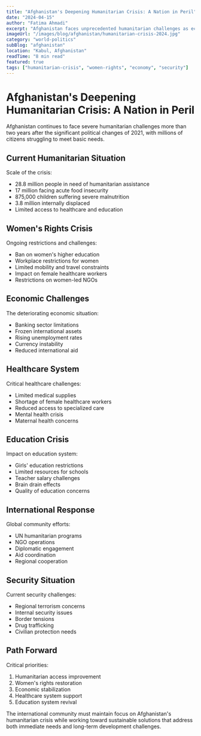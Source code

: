 ```yaml
---
title: "Afghanistan's Deepening Humanitarian Crisis: A Nation in Peril"
date: "2024-04-15"
author: "Fatima Ahmadi"
excerpt: "Afghanistan faces unprecedented humanitarian challenges as economic collapse, restrictions on women's rights, and security concerns continue to impact millions."
imageUrl: "/images/blog/afghanistan/humanitarian-crisis-2024.jpg"
category: "world-politics"
subBlog: "afghanistan"
location: "Kabul, Afghanistan"
readTime: "8 min read"
featured: true
tags: ["humanitarian-crisis", "women-rights", "economy", "security"]
---
```


# Afghanistan's Deepening Humanitarian Crisis: A Nation in Peril

Afghanistan continues to face severe humanitarian challenges more than two years after the significant political changes of 2021, with millions of citizens struggling to meet basic needs.

## Current Humanitarian Situation

Scale of the crisis:

- 28.8 million people in need of humanitarian assistance
- 17 million facing acute food insecurity
- 875,000 children suffering severe malnutrition
- 3.8 million internally displaced
- Limited access to healthcare and education

## Women's Rights Crisis

Ongoing restrictions and challenges:

- Ban on women's higher education
- Workplace restrictions for women
- Limited mobility and travel constraints
- Impact on female healthcare workers
- Restrictions on women-led NGOs

## Economic Challenges

The deteriorating economic situation:

- Banking sector limitations
- Frozen international assets
- Rising unemployment rates
- Currency instability
- Reduced international aid

## Healthcare System

Critical healthcare challenges:

- Limited medical supplies
- Shortage of female healthcare workers
- Reduced access to specialized care
- Mental health crisis
- Maternal health concerns

## Education Crisis

Impact on education system:

- Girls' education restrictions
- Limited resources for schools
- Teacher salary challenges
- Brain drain effects
- Quality of education concerns

## International Response

Global community efforts:

- UN humanitarian programs
- NGO operations
- Diplomatic engagement
- Aid coordination
- Regional cooperation

## Security Situation

Current security challenges:

- Regional terrorism concerns
- Internal security issues
- Border tensions
- Drug trafficking
- Civilian protection needs

## Path Forward

Critical priorities:

1. Humanitarian access improvement
2. Women's rights restoration
3. Economic stabilization
4. Healthcare system support
5. Education system revival

The international community must maintain focus on Afghanistan's humanitarian crisis while working toward sustainable solutions that address both immediate needs and long-term development challenges. 